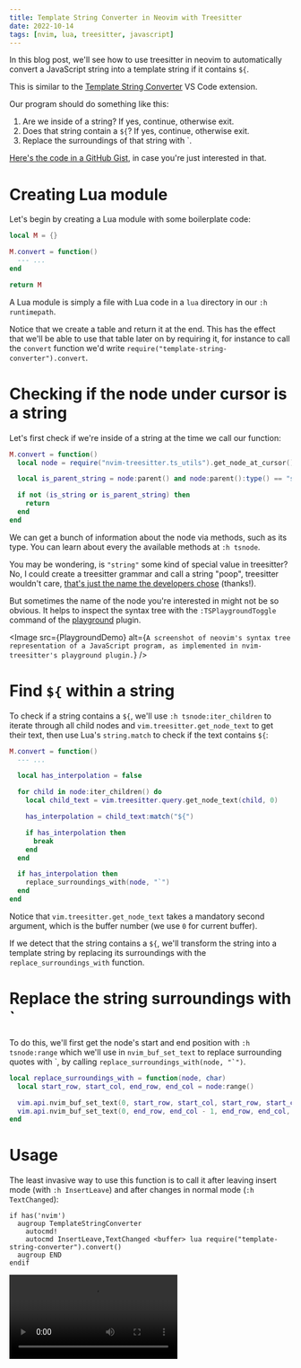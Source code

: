 ```yaml
---
title: Template String Converter in Neovim with Treesitter
date: 2022-10-14
tags: [nvim, lua, treesitter, javascript]
---
```




In this blog post, we'll see how to use treesitter in neovim to automatically
convert a JavaScript string into a template string if it contains `${`.

This is similar to the [Template String
Converter](https://marketplace.visualstudio.com/items?itemName=meganrogge.template-string-converter)
VS Code extension.

Our program should do something like this:

1. Are we inside of a string? If yes, continue, otherwise exit.
2. Does that string contain a `${`? If yes, continue, otherwise exit.
3. Replace the surroundings of that string with \`.

[Here's the code in a GitHub
Gist](https://gist.github.com/phelipetls/70b1cf29791501cae99887938008cc6a), in
case you're just interested in that.

# Creating Lua module

Let's begin by creating a Lua module with some boilerplate code:

```lua title="~/.config/nvim/lua/template-string-converter.lua"
local M = {}

M.convert = function()
  --- ...
end

return M
```

A Lua module is simply a file with Lua code in a `lua` directory in our `:h
runtimepath`.

Notice that we create a table and return it at the end. This has the effect
that we'll be able to use that table later on by requiring it, for instance to
call the `convert` function we'd write
`require("template-string-converter").convert`.

# Checking if the node under cursor is a string

Let's first check if we're inside of a string at the time we call our function:

```lua
M.convert = function()
  local node = require("nvim-treesitter.ts_utils").get_node_at_cursor()

  local is_parent_string = node:parent() and node:parent():type() == "string"

  if not (is_string or is_parent_string) then
    return
  end
end
```

We can get a bunch of information about the node via methods, such as its type.
You can learn about every the available methods at `:h tsnode`.

You may be wondering, is `"string"` some kind of special value in treesitter?
No, I could create a treesitter grammar and call a string "poop", treesitter
wouldn't care, [that's just the name the developers
chose](https://github.com/tree-sitter/tree-sitter-javascript/blob/936d976a782e75395d9b1c8c7c7bf4ba6fe0d86b/grammar.js#L887-L904)
(thanks!).

But sometimes the name of the node you're interested in might not be so
obvious. It helps to inspect the syntax tree with the `:TSPlaygroundToggle`
command of the [playground](https://github.com/nvim-treesitter/playground)
plugin.

<Image src={PlaygroundDemo} alt={`A screenshot of neovim's syntax tree representation of a JavaScript program, as implemented in nvim-treesitter's playground plugin.`} />

# Find `${` within a string

To check if a string contains a `${`, we'll use `:h tsnode:iter_children` to
iterate through all child nodes and `vim.treesitter.get_node_text` to get their
text, then use Lua's `string.match` to check if the text contains `${`:

```lua
M.convert = function()
  --- ...

  local has_interpolation = false

  for child in node:iter_children() do
    local child_text = vim.treesitter.query.get_node_text(child, 0)

    has_interpolation = child_text:match("${")

    if has_interpolation then
      break
    end
  end

  if has_interpolation then
    replace_surroundings_with(node, "`")
  end
end
```

<Warn>

Notice that `vim.treesitter.get_node_text` takes a mandatory second argument,
which is the buffer number (we use `0` for current buffer).

</Warn>

If we detect that the string contains a `${`, we'll transform the string into a
template string by replacing its surroundings with the `replace_surroundings_with` function.

# Replace the string surroundings with `

To do this, we'll first get the node's start and end position with `:h
tsnode:range` which we'll use in `nvim_buf_set_text` to replace surrounding
quotes with \`, by calling <code>replace_surroundings_with(node, "\`")</code>.

```lua
local replace_surroundings_with = function(node, char)
  local start_row, start_col, end_row, end_col = node:range()

  vim.api.nvim_buf_set_text(0, start_row, start_col, start_row, start_col + 1, { char })
  vim.api.nvim_buf_set_text(0, end_row, end_col - 1, end_row, end_col, { char })
end
```

# Usage

The least invasive way to use this function is to call it after leaving insert
mode (with `:h InsertLeave`) and after changes in normal mode (`:h
TextChanged`):

```vim title="~/.config/nvim/after/ftplugin/javascript.vim"
if has('nvim')
  augroup TemplateStringConverter
    autocmd!
    autocmd InsertLeave,TextChanged <buffer> lua require("template-string-converter").convert()
  augroup END
endif
```

<Video src={InsertLeaveDemo} caption="Using with InsertLeave event." />
<Video src={TextChangedDemo} caption="Using with TextChanged event." />

Using it at every change in insert mode, with `:h TextChangedI`, would be more
tricky.
